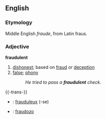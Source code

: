 ==English==
===Etymology===
Middle English ''fraude'', from Latin fraus.

===Adjective===
'''fraudulent'''

# [[dishonest]]; based on [[fraud]] or [[deception]]  
# [[false]]; [[phony]]
#:''He tried to pass a '''fraudulent''' check.''

{{-trans-}}

* {{fr}} : [[frauduleux]] (-se)
* {{io}} : [[fraudo|fraudozo]]